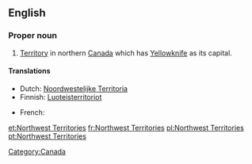 ==English==

===Proper noun===
{{en-proper noun|sg=[[northwest|Northwest]] [[territories|Territories]]}}

# [[territory|Territory]] in northern [[Canada]] which has [[Yellowknife]] as its capital.

====Translations====
{{trans-top|Territory in northern Canada}}
* Dutch: [[Noordwestelijke Territoria]]
* Finnish: [[Luoteisterritoriot]] {{p}}
{{trans-mid}}
* French: {{t+|fr|Territoires du Nord-Ouest|m|p}}
{{trans-bottom}}

[[Category:Canada]]

[[et:Northwest Territories]]
[[fr:Northwest Territories]]
[[pl:Northwest Territories]]
[[pt:Northwest Territories]]